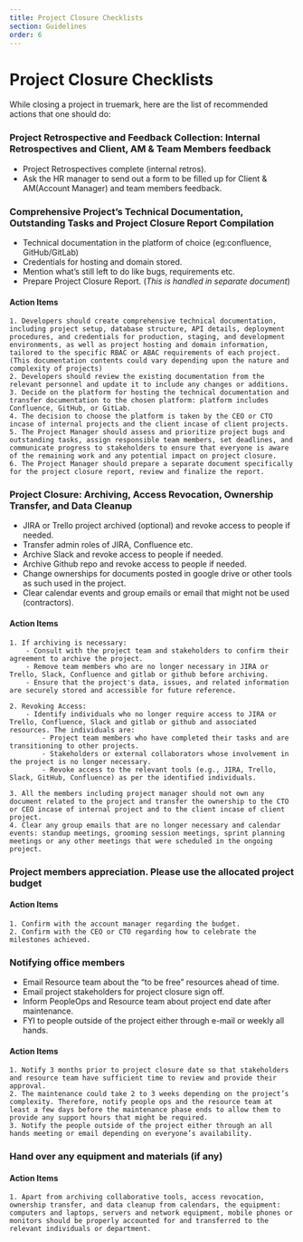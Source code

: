 ```yaml
---
title: Project Closure Checklists
section: Guidelines
order: 6
---
```


# Project Closure Checklists
While closing a project in truemark, here are the list of recommended actions that one should do:

### Project Retrospective and Feedback Collection: Internal Retrospectives and Client, AM & Team Members feedback 
- Project Retrospectives complete (internal retros).
- Ask the HR manager to send out a form to be filled up for Client & AM(Account Manager) and team members feedback.

### Comprehensive Project’s Technical Documentation, Outstanding Tasks and Project Closure Report Compilation
- Technical documentation in the platform of choice (eg:confluence, GitHub/GitLab)
- Credentials for hosting and domain stored.
- Mention what’s still left to do like bugs, requirements etc.
- Prepare Project Closure Report. (*This is handled in separate document*)

#### **Action Items**
    1. Developers should create comprehensive technical documentation, including project setup, database structure, API details, deployment procedures, and credentials for production, staging, and development environments, as well as project hosting and domain information, tailored to the specific RBAC or ABAC requirements of each project.(This documentation contents could vary depending upon the nature and complexity of projects)
    2. Developers should review the existing documentation from the relevant personnel and update it to include any changes or additions.
    3. Decide on the platform for hosting the technical documentation and transfer documentation to the chosen platform: platform includes Confluence, GitHub, or GitLab.
    4. The decision to choose the platform is taken by the CEO or CTO incase of internal projects and the client incase of client projects.
    5. The Project Manager should assess and prioritize project bugs and outstanding tasks, assign responsible team members, set deadlines, and communicate progress to stakeholders to ensure that everyone is aware of the remaining work and any potential impact on project closure.
    6. The Project Manager should prepare a separate document specifically for the project closure report, review and finalize the report.

### Project Closure: Archiving, Access Revocation, Ownership Transfer, and Data Cleanup 
- JIRA or Trello project archived (optional) and revoke access to people if needed.
- Transfer admin roles of JIRA, Confluence etc.
- Archive Slack and revoke access to people if needed.
- Archive Github repo and revoke access to people if needed.
- Change ownerships for documents posted in google drive or other tools as such used in the project.
- Clear calendar events and group emails or email that might not be used (contractors).

#### **Action Items**
    1. If archiving is necessary:
        - Consult with the project team and stakeholders to confirm their agreement to archive the project.
        - Remove team members who are no longer necessary in JIRA or Trello, Slack, Confluence and gitlab or github before archiving.
        - Ensure that the project's data, issues, and related information are securely stored and accessible for future reference.

    2. Revoking Access:
        - Identify individuals who no longer require access to JIRA or Trello, Confluence, Slack and gitlab or github and associated resources. The individuals are: 
            - Project team members who have completed their tasks and are transitioning to other projects.
            - Stakeholders or external collaborators whose involvement in the project is no longer necessary.
            - Revoke access to the relevant tools (e.g., JIRA, Trello, Slack, GitHub, Confluence) as per the identified individuals.
    
    3. All the members including project manager should not own any document related to the project and transfer the ownership to the CTO or CEO incase of internal project and to the client incase of client project.
    4. Clear any group emails that are no longer necessary and calendar events: standup meetings, grooming session meetings, sprint planning meetings or any other meetings that were scheduled in the ongoing project.

### Project members appreciation. Please use the allocated project budget
#### **Action Items**
    1. Confirm with the account manager regarding the budget.
    2. Confirm with the CEO or CTO regarding how to celebrate the milestones achieved.

### Notifying office members
- Email Resource team about the “to be free” resources ahead of time.
- Email project stakeholders for project closure sign off.
- Inform PeopleOps and Resource team about project end date after maintenance.
- FYI to people outside of the project either through e-mail or weekly all hands. 
#### **Action Items**
    1. Notify 3 months prior to project closure date so that stakeholders and resource team have sufficient time to review and provide their approval.
    2. The maintenance could take 2 to 3 weeks depending on the project’s complexity. Therefore, notify people ops and the resource team at least a few days before the maintenance phase ends to allow them to provide any support hours that might be required.
    3. Notify the people outside of the project either through an all hands meeting or email depending on everyone’s availability.

### Hand over any equipment and materials (if any)
#### **Action Items**
    1. Apart from archiving collaborative tools, access revocation, ownership transfer, and data cleanup from calendars, the equipment: computers and laptops, servers and network equipment, mobile phones or monitors should be properly accounted for and transferred to the relevant individuals or department.




